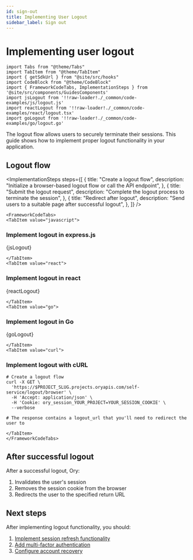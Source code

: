 ```yaml
---
id: sign-out
title: Implementing User Logout
sidebar_label: Sign out
---
```


# Implementing user logout

```mdx-code-block
import Tabs from "@theme/Tabs"
import TabItem from "@theme/TabItem"
import { getSdkUrl } from "@site/src/hooks"
import CodeBlock from "@theme/CodeBlock"
import { FrameworkCodeTabs, ImplementationSteps } from '@site/src/components/GuidesComponents'
import jsLogout from '!!raw-loader!./_common/code-examples/js/logout.js'
import reactLogout from '!!raw-loader!./_common/code-examples/react/logout.tsx'
import goLogout from '!!raw-loader!./_common/code-examples/go/logout.go'
```

The logout flow allows users to securely terminate their sessions. This guide shows how to implement proper logout functionality
in your application.

## Logout flow

<ImplementationSteps
  steps={[
    {
      title: "Create a logout flow",
      description: "Initialize a browser-based logout flow or call the API endpoint",
    },
    {
      title: "Submit the logout request",
      description: "Complete the logout process to terminate the session",
    },
    {
      title: "Redirect after logout",
      description: "Send users to a suitable page after successful logout",
    },
  ]}
/>

```mdx-code-block
<FrameworkCodeTabs>
<TabItem value="javascript">
```

### Implement logout in express.js

<CodeBlock className="language-js">{jsLogout}</CodeBlock>

```mdx-code-block
</TabItem>
<TabItem value="react">
```

### Implement logout in react

<CodeBlock className="language-tsx">{reactLogout}</CodeBlock>

```mdx-code-block
</TabItem>
<TabItem value="go">
```

### Implement logout in Go

<CodeBlock className="language-go">{goLogout}</CodeBlock>

```mdx-code-block
</TabItem>
<TabItem value="curl">
```

### Implement logout with cURL

```shell
# Create a logout flow
curl -X GET \
  'https://$PROJECT_SLUG.projects.oryapis.com/self-service/logout/browser' \
  -H 'Accept: application/json' \
  -H 'Cookie: ory_session_YOUR_PROJECT=YOUR_SESSION_COOKIE' \
  --verbose

# The response contains a logout_url that you'll need to redirect the user to
```

```mdx-code-block
</TabItem>
</FrameworkCodeTabs>
```

## After successful logout

After a successful logout, Ory:

1. Invalidates the user's session
2. Removes the session cookie from the browser
3. Redirects the user to the specified return URL

## Next steps

After implementing logout functionality, you should:

1. [Implement session refresh functionality](/docs/kratos/session-management/20_refresh-extend-session.mdx)
2. [Add multi-factor authentication](/docs/kratos/mfa/01_overview.mdx)
3. [Configure account recovery](/docs/kratos/manage-identities/30_account-recovery.mdx)
